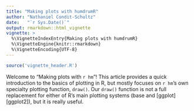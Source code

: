 ```yaml
---
title: "Making plots with humdrumR"
author: "Nathaniel Condit-Schultz"
date:   "`r Sys.Date()`"
output: rmarkdown::html_vignette
vignette: >
  %\VignetteIndexEntry{Making plots with humdrumR}
  %\VignetteEngine{knitr::rmarkdown}
  %\VignetteEncoding{UTF-8}
---
```



```r
source('vignette_header.R')

```


Welcome to "Making plots with `r hm`"!
This article provides a quick introduction to the basics of plotting in R, but mostly focuses on `r hm`'s own specialty plotting function, `draw()`.
Our `draw()` function is not a full replacement for either of R's main plotting systems (base and [ggplot][ggplot2]), but it is really useful.

